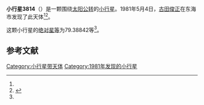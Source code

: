 {{Infobox planet
| bgcolour = #FFFFC0
| name = 3814 Hoshi-no-mura
| symbol = 
| image = 
| caption = 
| discovery = yes
| discovery_ref = 
| discoverer = [[古田俊正|古田俊正]]
| discovery_site = [[東海市_(日本)|东海市]] 
| discovered = 1981年5月4日
| designations = yes
| mp_name = 
| named_after = 
| alt_names = 1981 JA/ 1975 EQ3 / 1975 EZ2 / 1980 BL4
| mp_category = [[主带小行星|主带小行星]]
| orbit_ref = <ref name="a">[http://ssd.jpl.nasa.gov/sbdb.cgi?sstr=3814 3814 Hoshi-no-mura] {{Wayback|url=http://ssd.jpl.nasa.gov/sbdb.cgi?sstr=3814 |date=20200918025717 }}，小行星數據庫瀏覽器（JPL Small-Body Database Browser）－[[美国国家航空航天局|美国国家航空航天局]]喷气推进实验室</ref>
| epoch = 2456400.5 (2013年4月18日更新)
| aphelion = {{convert|3.4878698|AU|km|3|abbr=on|lk=out}}
| perihelion = {{convert|2.8277184|AU|km|3|abbr=on}}
| semimajor = {{convert|3.1577941|AU|km|3|abbr=on}}
| eccentricity = 0.1045273
| period = 2049.623783 [[日|日]]<br />5.61[[儒略年|儒略年]]
| avg_speed = 
| inclination = 1.54727
| asc_node = 141.47768
| mean_anomaly = 
| arg_peri = 79.38842
| satellites = 
| physical_characteristics = yes
| dimensions = 
| mass = 
| density = 
| surface_grav = 
| escape_velocity = 
| sidereal_day = 
| axial_tilt = 
| pole_ecliptic_lat = 
| pole_ecliptic_lon = 
| albedo = 
| temperatures= 
| temp_name1 = 
| mean_temp_1 = 
| max_temp_1 = 
| temp_name2 = 
| max_temp_2 = 
| spectral_type = 
| abs_magnitude = 79.38842
}}

'''小行星3814'''（{{lang-en|3814 Hoshi-no-mura}}）是一颗围绕[[太阳|太阳]][[公转|公转]]的[[小行星|小行星]]。1981年5月4日，[[古田俊正|古田俊正]]在东海市发现了此天体<ref name="a" /><ref>{{cite news|title=小行星列表|url=http://cfa-www.harvard.edu/iau/lists/NumberedMPs.txt|accessdate=2013-07-08|newspaper=哈佛大学|archive-date=2008-05-17|archive-url=https://web.archive.org/web/20080517010638/http://cfa-www.harvard.edu/iau/lists/NumberedMPs.txt|dead-url=no}}</ref>。

这颗小行星的[[绝对星等|绝对星等]]为79.38842等<ref name="a" />。

==参考文献==
{{reflist}}
{{Minor Planet Number|[[小行星3813|小行星3813]]|[[小行星3815|小行星3815]]}}

{{小天体}}

[[Category:小行星带天体|Category:小行星带天体]]
[[Category:1981年发现的小行星|Category:1981年发现的小行星]]

{{asteroid-stub}}